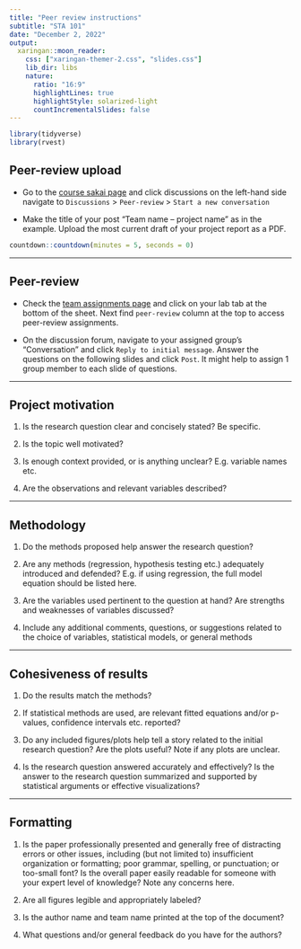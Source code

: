 ```yaml
---
title: "Peer review instructions"
subtitle: "STA 101"
date: "December 2, 2022"
output:
  xaringan::moon_reader:
    css: ["xaringan-themer-2.css", "slides.css"]
    lib_dir: libs
    nature:
      ratio: "16:9"
      highlightLines: true
      highlightStyle: solarized-light
      countIncrementalSlides: false
---
```


```r
library(tidyverse)
library(rvest)
```

## Peer-review upload

- Go to the [course sakai page](https://sakai.duke.edu/) and click discussions on the left-hand side navigate to `Discussions` > `Peer-review` > `Start a new conversation`

- Make the title of your post "Team name -- project name" as in the example. Upload the most current draft  of your project report as a PDF.

```r
countdown::countdown(minutes = 5, seconds = 0)
```

---

## Peer-review

- Check the [team assignments page](https://duke.box.com/s/gigjvdrogsh8nur2tag78n6gmb4ey0hk) and click on your lab tab at the bottom of the sheet. Next find `peer-review` column at the top to access peer-review assignments. 

- On the discussion forum, navigate to your assigned group's "Conversation" and click `Reply to initial message`. Answer the questions on the following slides and click `Post`. It might help to assign 1 group member to each slide of questions.

---

## Project motivation

1. Is the research question clear and concisely stated? Be specific.

2. Is the topic well motivated?

3. Is enough context provided, or is anything unclear? E.g. variable names etc.

4. Are the observations and relevant variables described?

---

## Methodology

1. Do the methods proposed help answer the research question?

2. Are any methods (regression, hypothesis testing etc.) adequately introduced and defended? E.g. if using regression, the full model equation should be listed here.

3. Are the variables used pertinent to the question at hand? Are strengths and weaknesses of variables discussed?

4. Include any additional comments, questions, or suggestions related to the choice of variables, statistical models, or general methods


---

## Cohesiveness of results

1. Do the results match the methods? 

2. If statistical methods are used, are relevant fitted equations and/or p-values, confidence intervals etc. reported?

3. Do any included figures/plots help tell a story related to the initial research question? Are the plots useful? Note if any plots are unclear.

4. Is the research question answered accurately and effectively? Is the answer to the research question summarized and supported by statistical arguments or effective visualizations?

---

## Formatting

1. Is the paper professionally presented and generally free of distracting errors or other issues, including (but not limited to) insufficient organization or formatting; poor grammar, spelling, or punctuation; or too-small font? Is the overall paper easily readable for someone with your expert level of knowledge? Note any concerns here.

2. Are all figures legible and appropriately labeled?

3. Is the author name and team name printed at the top of the document?

4. What questions and/or general feedback do you have for the authors?
